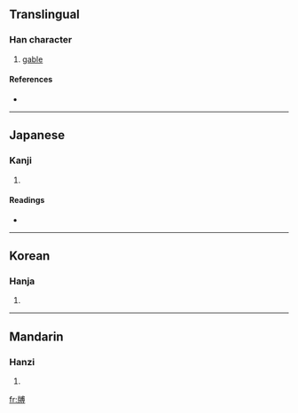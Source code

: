 ==Translingual==

===Han character===
{{Han char|rn=91|rad=片|as=10|sn=14|four=|canj=中中戈月戈 (LLIBI), 中弓戈月戈 (LNIBI)}}

# [[gable]]

====References====
* {{Han ref|kx=0694.070|dkj=19877|dj=1107.160|hdz=32019.080|uh=7254|ud=29268}}

----

==Japanese==

===Kanji===
{{ja-kanji|grade=|rs=片10}}

# {{defn|Japanese}}

====Readings====
* {{ja-readings|on=[[はく]] (haku)|kun=[[のきいた]] (nokiita)}}

----

==Korean==

===Hanja===
{{ko-hanja|hangeul=박|eumhun=|rv=bak|mr=pak|y=pak}}

# {{defn|Korean}}

----

==Mandarin==

===Hanzi===
{{cmn-hanzi|pin=[[bó]] ([[bo2]])|wg=po<sup>2</sup>}}

# {{defn|Mandarin}}

[[fr:牔]]
